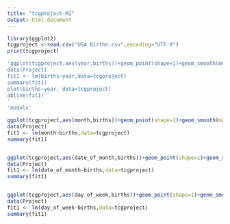 ```yaml
---
title: "tcgproject-M2"
output: html_document
---
```

```r
library(ggplot2)
tcgproject <-read.csv("USA Births.csv",encoding="UTF-8")
print(tcgproject)

'ggplot(tcgproject,aes(year,births))+geom_point(shape=1)+geom_smooth(method=lm)
data(Project)
fit1 <- lm(births~year,data=tcgproject)
summary(fit1)
plot(births~year, data=tcgproject)
abline(fit1)
'
'models'

ggplot(tcgproject,aes(month,births))+geom_point(shape=1)+geom_smooth(method=lm)
data(Project)
fit1 <- lm(month~births,data=tcgproject)
summary(fit1)


ggplot(tcgproject,aes(date_of_month,births))+geom_point(shape=1)+geom_smooth(method=lm)
data(Project)
fit1 <- lm(date_of_month~births,data=tcgproject)
summary(fit1)


ggplot(tcgproject,aes(day_of_week,births))+geom_point(shape=1)+geom_smooth(method=lm)
data(Project)
fit1 <- lm(day_of_week~births,data=tcgproject)
summary(fit1)

```


